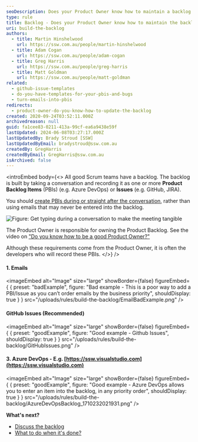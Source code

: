 ```yaml
---
seoDescription: Does your Product Owner know how to maintain a backlog effectively by recording conversations as Product Backlog Items (PBIs) or Issues?
type: rule
title: Backlog - Does your Product Owner know how to maintain the backlog?
uri: build-the-backlog
authors:
  - title: Martin Hinshelwood
    url: https://ssw.com.au/people/martin-hinshelwood
  - title: Adam Cogan
    url: https://ssw.com.au/people/adam-cogan
  - title: Greg Harris
    url: https://ssw.com.au/people/greg-harris
  - title: Matt Goldman
    url: https://ssw.com.au/people/matt-goldman
related:
  - github-issue-templates
  - do-you-have-templates-for-your-pbis-and-bugs
  - turn-emails-into-pbis
redirects:
  - product-owner-do-you-know-how-to-update-the-backlog
created: 2020-09-24T03:52:11.000Z
archivedreason: null
guid: fa1cee83-0211-413a-99cf-ea6a9438e59f
lastUpdated: 2024-06-08T03:27:17.000Z
lastUpdatedBy: Brady Stroud [SSW]
lastUpdatedByEmail: bradystroud@ssw.com.au
createdBy: GregHarris
createdByEmail: GregHarris@ssw.com.au
isArchived: false
---
```


<introEmbed
  body={<>
All good Scrum teams have a backlog. The backlog is built by taking a conversation and recording it as one or more **Product Backlog Items** (PBIs) (e.g. Azure DevOps) or **Issues** (e.g. GitHub, JIRA).

You should [create PBIs during or straight after the conversation](/report-bugs-and-suggestions), rather than using emails that may never be entered into the backlog.

![Figure: Get typing during a conversation to make the meeting tangible](/uploads/rules/build-the-backlog/Typing.jpg)

The Product Owner is responsible for owning the Product Backlog. See the video on ["Do you know how to be a good Product Owner?"](/do-you-know-the-how-to-be-a-good-product-owner)

Although these requirements come from the Product Owner, it is often the developers who will record these PBIs.
  </>}
/>
#### 1. Emails

<imageEmbed
  alt="Image"
  size="large"
  showBorder={false}
  figureEmbed={ {
    preset: "badExample",
    figure: "Bad example - This is a poor way to add a PBI/Issue as you can’t order emails by the business priority",
    shouldDisplay: true
  } }
  src="/uploads/rules/build-the-backlog/EmailBadExample.png"
/>

#### GitHub Issues (Recommended)

<imageEmbed
  alt="Image"
  size="large"
  showBorder={false}
  figureEmbed={ {
    preset: "goodExample",
    figure: "Good example - Github Issues",
    shouldDisplay: true
  } }
  src="/uploads/rules/build-the-backlog/GitHubIssues.png"
/>

#### 3. Azure DevOps - E.g. [https://ssw.visualstudio.com](https://ssw.visualstudio.com)

<imageEmbed
  alt="Image"
  size="large"
  showBorder={false}
  figureEmbed={ {
    preset: "goodExample",
    figure: "Good example - Azure DevOps allows you to enter an item into the backlog, in any priority order",
    shouldDisplay: true
  } }
  src="/uploads/rules/build-the-backlog/AzureDevOpsBacklog_1710232021931.png"
/>

**What's next?**

* [Discuss the backlog](/discuss-the-backlog)
* [What to do when it's done?](/dones-do-you-know-how-to-do-a-perfect-done-replying-to-a-bug)
